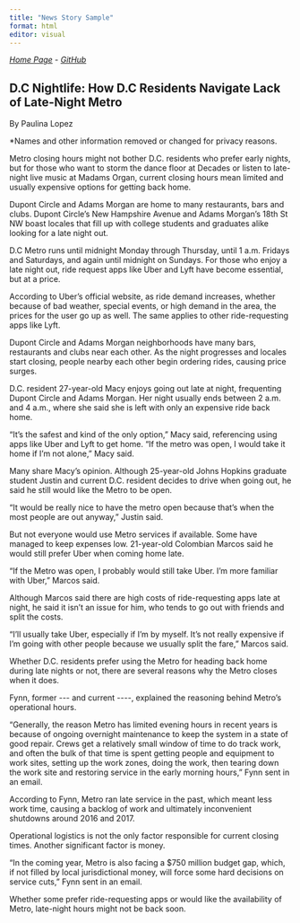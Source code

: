 ```yaml
---
title: "News Story Sample"
format: html
editor: visual
---
```


[*Home Page*](https://109c7fdfde49495f9a447f4665fac5f5.app.posit.cloud/p/e504267f/) - [*GitHub*](https://github.com/paulopgw/mywebsite)

## D.C Nightlife: How D.C Residents Navigate Lack of Late-Night Metro

By Paulina Lopez

\*Names and other information removed or changed for privacy reasons.

Metro closing hours might not bother D.C. residents who prefer early nights, but for those who want to storm the dance floor at Decades or listen to late-night live music at Madams Organ, current closing hours mean limited and usually expensive options for getting back home.

Dupont Circle and Adams Morgan are home to many restaurants, bars and clubs. Dupont Circle's New Hampshire Avenue and Adams Morgan's 18th St NW boast locales that fill up with college students and graduates alike looking for a late night out.

D.C Metro runs until midnight Monday through Thursday, until 1 a.m. Fridays and Saturdays, and again until midnight on Sundays. For those who enjoy a late night out, ride request apps like Uber and Lyft have become essential, but at a price.

According to Uber's official website, as ride demand increases, whether because of bad weather, special events, or high demand in the area, the prices for the user go up as well. The same applies to other ride-requesting apps like Lyft.

Dupont Circle and Adams Morgan neighborhoods have many bars, restaurants and clubs near each other. As the night progresses and locales start closing, people nearby each other begin ordering rides, causing price surges.

D.C. resident 27-year-old Macy enjoys going out late at night, frequenting Dupont Circle and Adams Morgan. Her night usually ends between 2 a.m. and 4 a.m., where she said she is left with only an expensive ride back home.

"It's the safest and kind of the only option," Macy said, referencing using apps like Uber and Lyft to get home. "If the metro was open, I would take it home if I'm not alone," Macy said.

Many share Macy's opinion. Although 25-year-old Johns Hopkins graduate student Justin and current D.C. resident decides to drive when going out, he said he still would like the Metro to be open.

"It would be really nice to have the metro open because that's when the most people are out anyway," Justin said.

But not everyone would use Metro services if available. Some have managed to keep expenses low. 21-year-old Colombian Marcos said he would still prefer Uber when coming home late.

"If the Metro was open, I probably would still take Uber. I'm more familiar with Uber," Marcos said.

Although Marcos said there are high costs of ride-requesting apps late at night, he said it isn't an issue for him, who tends to go out with friends and split the costs.

"I'll usually take Uber, especially if I'm by myself. It's not really expensive if I'm going with other people because we usually split the fare," Marcos said.

Whether D.C. residents prefer using the Metro for heading back home during late nights or not, there are several reasons why the Metro closes when it does.

Fynn, former \-\-- and current \-\-\--, explained the reasoning behind Metro's operational hours.

"Generally, the reason Metro has limited evening hours in recent years is because of ongoing overnight maintenance to keep the system in a state of good repair. Crews get a relatively small window of time to do track work, and often the bulk of that time is spent getting people and equipment to work sites, setting up the work zones, doing the work, then tearing down the work site and restoring service in the early morning hours," Fynn sent in an email.

According to Fynn, Metro ran late service in the past, which meant less work time, causing a backlog of work and ultimately inconvenient shutdowns around 2016 and 2017.

Operational logistics is not the only factor responsible for current closing times. Another significant factor is money.

"In the coming year, Metro is also facing a \$750 million budget gap, which, if not filled by local jurisdictional money, will force some hard decisions on service cuts," Fynn sent in an email.

Whether some prefer ride-requesting apps or would like the availability of Metro, late-night hours might not be back soon.

